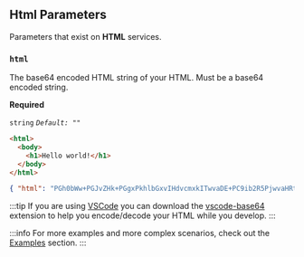 ## Html Parameters

Parameters that exist on **HTML** services.

### `html`

The base64 encoded HTML string of your HTML. Must be a base64 encoded string.

**Required**

`string`
_`Default: ""`_

```html title="Raw HTML"
<html>
  <body>
    <h1>Hello world!</h1>
  </body>
</html>
```

```json title="Base64 Encoded"
{ "html": "PGh0bWw+PGJvZHk+PGgxPkhlbGxvIHdvcmxkITwvaDE+PC9ib2R5PjwvaHRtbD4=" }
```

:::tip
If you are using [VSCode](https://code.visualstudio.com/) you can download the [vscode-base64](https://marketplace.visualstudio.com/items?itemName=adamhartford.vscode-base64) extension to help you encode/decode your HTML while you develop.
:::

:::info
For more examples and more complex scenarios, check out the [Examples](examples/) section.
:::